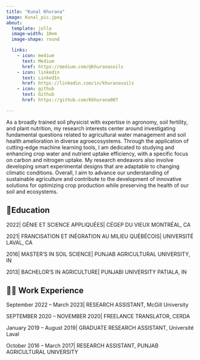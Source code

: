 ```yaml
---
title: "Kunal Khurana"
image: Kunal_pic.jpeg
about:
  template: jolla
  image-width: 10em
  image-shape: round

  links:
    - icon: medium
      text: Medium
      href: https://medium.com/@khuranasoils
    - icon: linkedin
      text: LinkedIn
      href: https://linkedin.com/in/khuranasoils 
    - icon: github
      text: Github
      href: https://github.com/Kkhurana007 

---
```


As a broadly trained soil physicist with expertise in agronomy, soil fertility, and plant nutrition, my research interests center around investigating fundamental questions related to agricultural water management and soil health amelioration in diverse agroecosystems. Through the application of cutting-edge machine learning tools, I am dedicated to studying and enhancing crop water and nutrient uptake efficiency, with a specific focus on carbon and nitrogen uptake. My research endeavors also involve developing smart experimental designs that are adaptable to changing climatic conditions. Overall, I aim to advance our understanding of sustainable agriculture and contribute to the development of innovative solutions for optimizing crop production while preserving the health of our soil and ecosystems.





## 📝Education

2022| GÉNIE ET SCIENCE APPLIQUÉES| CÉGEP DU VIEUX MONTRÉAL, CA

2021| FRANCISATION ET INÉGRATION AU MILIEU QUÉBÉCOIS| UNIVERSITÉ LAVAL, CA

2016| MASTER’S IN SOIL SCIENCE| PUNJAB AGRICULTURAL UNIVERSITY, IN

2013| BACHELOR’S IN AGRICULTURE| PUNJABI UNIVERSITY PATIALA, IN


## 🧑‍💼 Work Experience

September 2022 -- March 2023| RESEARCH ASSISTANT, McGill University

SEPTEMBER 2020 -- NOVEMBER 2020| FREELANCE TRANSLATOR, CERDA

January 2019 -- August 2019| GRADUATE RESEARCH ASSISTANT, Université Laval

October 2016 -- March 2017| RESEARCH ASSISTANT, PUNJAB AGRICULTURAL UNIVERSITY





